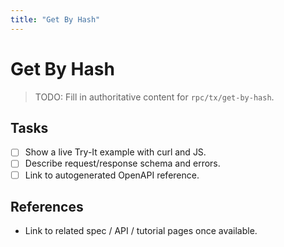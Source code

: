 ```yaml
---
title: "Get By Hash"
---
```


# Get By Hash

> TODO: Fill in authoritative content for `rpc/tx/get-by-hash`.

## Tasks
- [ ] Show a live Try-It example with curl and JS.
- [ ] Describe request/response schema and errors.
- [ ] Link to autogenerated OpenAPI reference.

## References
- Link to related spec / API / tutorial pages once available.
